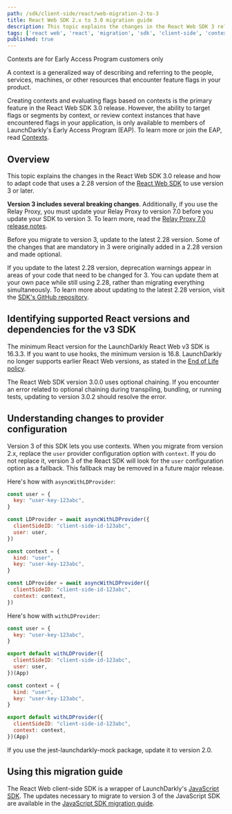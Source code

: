 ```yaml
---
path: /sdk/client-side/react/web-migration-2-to-3
title: React Web SDK 2.x to 3.0 migration guide
description: This topic explains the changes in the React Web SDK 3 release and how to migrate to that version.
tags: ['react web', 'react', 'migration', 'sdk', 'client-side', 'context']
published: true
---
```


<Callout intent="info">
<CalloutTitle>Contexts are for Early Access Program customers only</CalloutTitle>
<CalloutDescription>

A context is a generalized way of describing and referring to the people, services, machines, or other resources that encounter feature flags in your product.

Creating contexts and evaluating flags based on contexts is the primary feature in the React Web SDK 3.0 release. However, the ability to target flags or segments by context, or review context instances that have encountered flags in your application, is only available to members of LaunchDarkly's Early Access Program (EAP). To learn more or join the EAP, read [Contexts](/home/contexts).

</CalloutDescription>
</Callout>

## Overview

This topic explains the changes in the React Web SDK 3.0 release and how to adapt code that uses a 2.28 version of the [React Web SDK](/sdk/client-side/react/react-web) to use version 3 or later.

**Version 3 includes several breaking changes**. Additionally, if you use the Relay Proxy, you must update your Relay Proxy to version 7.0 before you update your SDK to version 3. To learn more, read the [Relay Proxy 7.0 release notes](https://github.com/launchdarkly/ld-relay/releases/tag/v7.0.0).

Before you migrate to version 3, update to the latest 2.28 version. Some of the changes that are mandatory in 3 were originally added in a 2.28 version and made optional.

If you update to the latest 2.28 version, deprecation warnings appear in areas of your code that need to be changed for 3. You can update them at your own pace while still using 2.28, rather than migrating everything simultaneously. To learn more about updating to the latest 2.28 version, visit the [SDK's GitHub repository](https://github.com/launchdarkly/react-client-sdk).

## Identifying supported React versions and dependencies for the v3 SDK

The minimum React version for the LaunchDarkly React Web v3 SDK is 16.3.3. If you want to use hooks, the minimum version is 16.8. LaunchDarkly no longer supports earlier React Web versions, as stated in the [End of Life policy](https://launchdarkly.com/policies/end-of-life-policy/).

The React Web SDK version 3.0.0 uses optional chaining. If you encounter an error related to optional chaining during transpiling, bundling, or running tests, updating to version 3.0.2 should resolve the error.

## Understanding changes to provider configuration

Version 3 of this SDK lets you use contexts. When you migrate from version 2.x, replace the `user` provider configuration option with `context`. If you do not replace it, version 3 of the React SDK will look for the `user` configuration option as a fallback. This fallback may be removed in a future major release.

Here's how with `asyncWithLDProvider`:

<CodeSample>
<CSTab label='2.x syntax, user with key'>

```js
const user = {
  key: "user-key-123abc",
}

const LDProvider = await asyncWithLDProvider({
  clientSideID: "client-side-id-123abc",
  user: user,
})
```

</CSTab>
<CSTab label='3.0 syntax, context with key'>

```js
const context = {
  kind: "user",
  key: "user-key-123abc",
}

const LDProvider = await asyncWithLDProvider({
  clientSideID: "client-side-id-123abc",
  context: context,
})
```

</CSTab>
</CodeSample>

Here's how with `withLDProvider`:

<CodeSample>
<CSTab label='2.x syntax, user with key'>

```js
const user = {
  key: "user-key-123abc",
}

export default withLDProvider({
  clientSideID: "client-side-id-123abc",
  user: user,
})(App)
```

</CSTab>
<CSTab label='3.0 syntax, context with key'>

```js
const context = {
  kind: "user",
  key: "user-key-123abc",
}

export default withLDProvider({
  clientSideID: "client-side-id-123abc",
  context: context,
})(App)
```

</CSTab>
</CodeSample>

If you use the jest-launchdarkly-mock package, update it to version 2.0.

## Using this migration guide

The React Web client-side SDK is a wrapper of LaunchDarkly's [JavaScript SDK](/sdk/client-side/javascript). The updates necessary to migrate to version 3 of the JavaScript SDK are available in the [JavaScript SDK migration guide](/sdk/client-side/javascript/migration-2-to-3).
